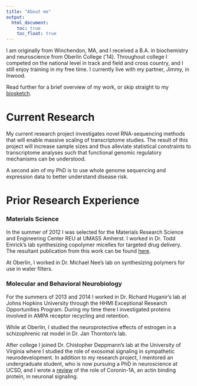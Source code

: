 ```yaml
---
title: "About me"
output: 
  html_document:
    toc: true
    toc_float: true
---
```


I am originally from Winchendon, MA, and I received a B.A. in biochemistry and neuroscience from Oberlin College ('14). Throughout college I competed on the national level in track and field and cross country, and I still enjoy training in my free time.
I currently live with my partner, Jimmy, in Inwood.

Read further for a brief overview of my work, or skip straight to my [biosketch](biosketch/biosketch_102419_MM.pdf).

# Current Research

My current research project investigates novel RNA-sequencing methods that will enable massive scaling of transcriptome studies. The result of this project will increase sample sizes and thus alleviate statistical constraints to transcriptome analyses such that functional genomic regulatory mechanisms can be understood.

A second aim of my PhD is to use whole genome sequencing and expression data to better understand disease risk.

# Prior Research Experience

### Materials Science

In the summer of 2012 I was selected for the Materials Research Science and Engineering Center REU at UMASS Amherst. I worked in Dr. Todd Emrick's lab synthesizing copolymer micelles for targeted drug delivery. The resultant publication from this work can be found [here](https://www.ncbi.nlm.nih.gov/pubmed/23742055).

At Oberlin, I worked in Dr. Michael Nee's lab on synthesizing polymers for use in water filters.

### Molecular and Behavioral Neurobiology

For the summers of 2013 and 2014 I worked in Dr. Richard Huganir's lab at Johns Hopkins University through the HHMI Exceptional Research Opportunities Program. During my time there I investigated proteins involved in AMPA receptor recycling and retention.

While at Oberlin, I studied the neuroprotective effects of estrogen in a schizophrenic rat model in Dr. Jan Thornton's lab.

After college I joined Dr. Chistopher Deppmann's lab at the University of Virginia where I studied the role of exosomal signaling in sympathetic neurodevelopment. In addition to my research project, I mentored an undergraduate student, who is now pursuing a PhD in neuroscience at UCSD, and I wrote a [review](https://www.ncbi.nlm.nih.gov/pubmed/28215292) of the role of Coronin-1A, an actin binding protein, in neuronal signaling.






